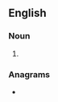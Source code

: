 {{also|hang up|hang-up}}
==English==

===Noun===
{{en-noun}}

# {{alternative spelling of|hang-up|lang=en}}

===Anagrams===
* {{anagrams|en|uphang}}